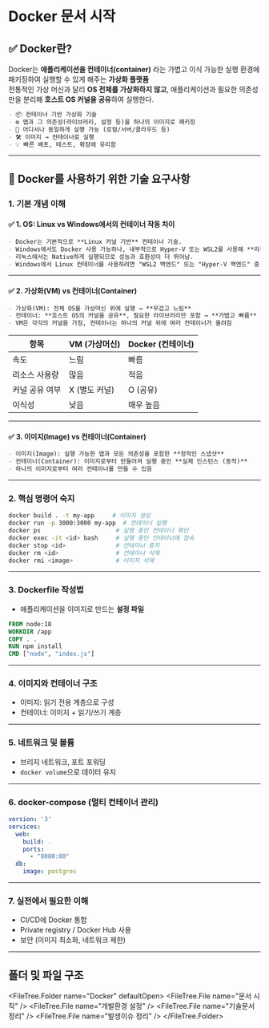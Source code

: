 
# Docker 문서 시작

## ✅ Docker란?

Docker는 **애플리케이션을 컨테이너(container)** 라는 가볍고 이식 가능한 실행 환경에 패키징하여 실행할 수 있게 해주는 **가상화 플랫폼**  
전통적인 가상 머신과 달리 **OS 전체를 가상화하지 않고**, 애플리케이션과 필요한 의존성만을 분리해 **호스트 OS 커널을 공유**하여 실행한다.  

```markdown
- 📦 컨테이너 기반 가상화 기술
- ⚙️ 앱과 그 의존성(라이브러리, 설정 등)을 하나의 이미지로 패키징
- 🚀 어디서나 동일하게 실행 가능 (로컬/서버/클라우드 등)
- 🛠️ 이미지 → 컨테이너로 실행
- 💡 빠른 배포, 테스트, 확장에 유리함
```

---

## 🧠 Docker를 사용하기 위한 기술 요구사항

### 1. 기본 개념 이해

#### ✅ 1. **OS: Linux vs Windows에서의 컨테이너 작동 차이**

```markdown
- Docker는 기본적으로 **Linux 커널 기반** 컨테이너 기술.
- Windows에서도 Docker 사용 가능하나, 내부적으로 Hyper-V 또는 WSL2를 사용해 **리눅스 커널 환경을 에뮬레이션**함.
- 리눅스에서는 Native하게 실행되므로 성능과 호환성이 더 뛰어남.
- Windows에서 Linux 컨테이너를 사용하려면 "WSL2 백엔드" 또는 "Hyper-V 백엔드" 중 하나를 사용해야 함.
```

---

#### ✅ 2. **가상화(VM) vs 컨테이너(Container)**

```markdown
- 가상화(VM): 전체 OS를 가상머신 위에 실행 → **무겁고 느림**
- 컨테이너: **호스트 OS의 커널을 공유**, 필요한 라이브러리만 포함 → **가볍고 빠름**
- VM은 각각의 커널을 가짐, 컨테이너는 하나의 커널 위에 여러 컨테이너가 올려짐
```

| 항목       | VM (가상머신) | Docker (컨테이너) |
| -------- | --------- | ------------- |
| 속도       | 느림        | 빠름            |
| 리소스 사용량  | 많음        | 적음            |
| 커널 공유 여부 | X (별도 커널) | O (공유)        |
| 이식성      | 낮음        | 매우 높음         |

---

#### ✅ 3. **이미지(Image) vs 컨테이너(Container)**

```markdown
- 이미지(Image): 실행 가능한 앱과 모든 의존성을 포함한 **정적인 스냅샷**
- 컨테이너(Container): 이미지로부터 만들어져 실행 중인 **실제 인스턴스 (동적)**
- 하나의 이미지로부터 여러 컨테이너를 만들 수 있음
```

---

### 2. 핵심 명령어 숙지

```bash
docker build . -t my-app     # 이미지 생성
docker run -p 3000:3000 my-app  # 컨테이너 실행
docker ps                     # 실행 중인 컨테이너 확인
docker exec -it <id> bash     # 실행 중인 컨테이너에 접속
docker stop <id>              # 컨테이너 중지
docker rm <id>                # 컨테이너 삭제
docker rmi <image>            # 이미지 삭제
```

---

### 3. Dockerfile 작성법

* 애플리케이션을 이미지로 만드는 **설정 파일**

```dockerfile
FROM node:18
WORKDIR /app
COPY . .
RUN npm install
CMD ["node", "index.js"]
```

---

### 4. 이미지와 컨테이너 구조

* 이미지: 읽기 전용 계층으로 구성
* 컨테이너: 이미지 + 읽기/쓰기 계층

---

### 5. 네트워크 및 볼륨

* 브리지 네트워크, 포트 포워딩
* `docker volume`으로 데이터 유지

---

### 6. docker-compose (멀티 컨테이너 관리)

```yaml
version: '3'
services:
  web:
    build: .
    ports:
      - "8080:80"
  db:
    image: postgres
```

---

### 7. 실전에서 필요한 이해

* CI/CD에 Docker 통합
* Private registry / Docker Hub 사용
* 보안 (이미지 최소화, 네트워크 제한)

---

## 폴더 및 파일 구조

<FileTree.Folder name="Docker" defaultOpen>
  <FileTree.File name="문서 시작" />
  <FileTree.File name="개발환경 설정" />
  <FileTree.File name="기술문서 정리" />
  <FileTree.File name="발생이슈 정리" />
</FileTree.Folder>
